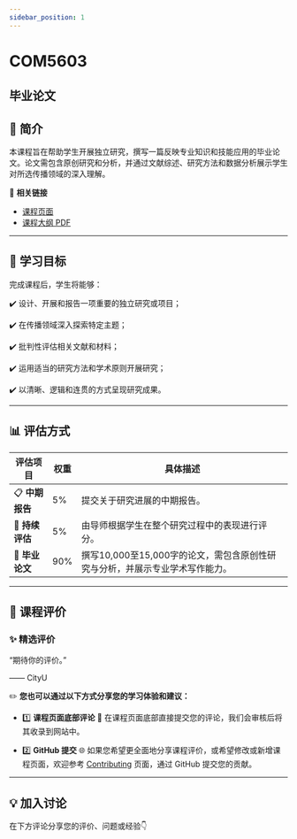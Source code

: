 ```yaml
---
sidebar_position: 1
---
```


# COM5603
## 毕业论文

## **📘 简介**
本课程旨在帮助学生开展独立研究，撰写一篇反映专业知识和技能应用的毕业论文。论文需包含原创研究和分析，并通过文献综述、研究方法和数据分析展示学生对所选传播领域的深入理解。

🔗 **相关链接**
- [课程页面](https://www.cityu.edu.hk/catalogue/pg/202425/course/COM5603.htm)
- [课程大纲 PDF](https://www.cityu.edu.hk/catalogue/pg/202425/course/COM5603.pdf)

---

## **🎯 学习目标**

完成课程后，学生将能够：

✔️ 设计、开展和报告一项重要的独立研究或项目；

✔️ 在传播领域深入探索特定主题；

✔️ 批判性评估相关文献和材料；

✔️ 运用适当的研究方法和学术原则开展研究；

✔️ 以清晰、逻辑和连贯的方式呈现研究成果。

---

## **📊 评估方式**

| **评估项目**           | **权重** | **具体描述**                                                                                       |
|-----------------------|---------|---------------------------------------------------------------------------------------------------|
| 📋 **中期报告**         | 5%       | 提交关于研究进展的中期报告。                                                                       |
| 📝 **持续评估**         | 5%       | 由导师根据学生在整个研究过程中的表现进行评分。                                                       |
| 📑 **毕业论文**         | 90%      | 撰写10,000至15,000字的论文，需包含原创性研究与分析，并展示专业学术写作能力。                                  |

---

## **💬 课程评价**

### ✨ **精选评价**
<div className={commentStyles.commentBox}>
    <p className={commentStyles.commentText}>
        “期待你的评价。”
    </p>
    <p className={commentStyles.commentAuthor}>—— CityU</p>
</div>

✏️ **您也可以通过以下方式分享您的学习体验和建议：**

- 1️⃣ **课程页面底部评论**
💬 在课程页面底部直接提交您的评论，我们会审核后将其收录到网站中。

- 2️⃣ **GitHub 提交**
🌐 如果您希望更全面地分享课程评价，或希望修改或新增课程页面，欢迎参考 [Contributing](https://penjc.github.io/cityU-navigator/contributing) 页面，通过 GitHub 提交您的贡献。

---

## **💡 加入讨论**

在下方评论分享您的评价、问题或经验👇
<Utterances />
